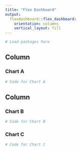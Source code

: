 ```yaml
---
title: "Flex Dashboard"
output: 
  flexdashboard::flex_dashboard:
    orientation: columns
    vertical_layout: fill
---
```


<!-- Learn more about flexdashboard at https://rstudio.github.io/flexdashboard -->


```r
# Load packages here
```

Column {data-width=650}
-----------------------------------------------------------------------

### Chart A

```r
# Code for Chart A
```

Column {data-width=350}
-----------------------------------------------------------------------

### Chart B

```r
# Code for Chart B
```

### Chart C

```r
# Code for Chart C
```

